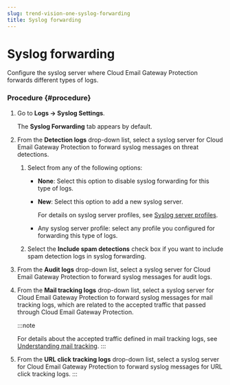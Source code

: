 ```yaml
---
slug: trend-vision-one-syslog-forwarding
title: Syslog forwarding
---
```

# Syslog forwarding

Configure the syslog server where Cloud Email Gateway Protection forwards different types of logs.

### Procedure {#procedure}

1.  Go to **Logs → Syslog Settings**.

    The **Syslog Forwarding** tab appears by default.

2.  From the **Detection logs** drop-down list, select a syslog server for Cloud Email Gateway Protection to forward syslog messages on threat detections.

    1.  Select from any of the following options:

        - **None**: Select this option to disable syslog forwarding for this type of logs.

        - **New**: Select this option to add a new syslog server.

          For details on syslog server profiles, see [Syslog server profiles](syslog-server-profiles.mdx).

        - Any syslog server profile: select any profile you configured for forwarding this type of logs.

    2.  Select the **Include spam detections** check box if you want to include spam detection logs in syslog forwarding.

3.  From the **Audit logs** drop-down list, select a syslog server for Cloud Email Gateway Protection to forward syslog messages for audit logs.

4.  From the **Mail tracking logs** drop-down list, select a syslog server for Cloud Email Gateway Protection to forward syslog messages for mail tracking logs, which are related to the accepted traffic that passed through Cloud Email Gateway Protection.

    :::note

    For details about the accepted traffic defined in mail tracking logs, see [Understanding mail tracking](understanding-mail-tracking.mdx).
    :::

5.  From the **URL click tracking logs** drop-down list, select a syslog server for Cloud Email Gateway Protection to forward syslog messages for URL click tracking logs.
:::
